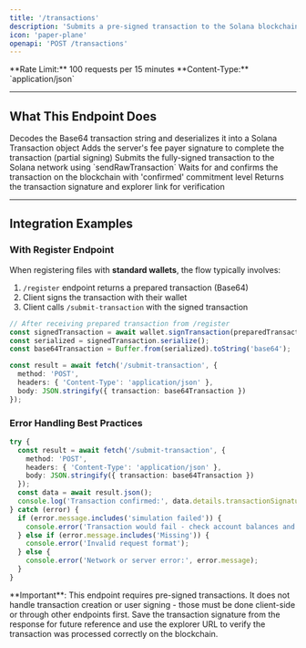 ```yaml
---
title: '/transactions'
description: 'Submits a pre-signed transaction to the Solana blockchain with server-side fee payment and confirmation.'
icon: 'paper-plane'
openapi: 'POST /transactions'
---
```


<Info>
**Rate Limit:** 100 requests per 15 minutes  
**Content-Type:** `application/json`
</Info>

---

## What This Endpoint Does

<Steps>
  <Step title="Transaction Deserialization">
    Decodes the Base64 transaction string and deserializes it into a Solana Transaction object
  </Step>
  <Step title="Server-Side Signing">
    Adds the server's fee payer signature to complete the transaction (partial signing)
  </Step>
  <Step title="Network Submission">
    Submits the fully-signed transaction to the Solana network using `sendRawTransaction`
  </Step>
  <Step title="Transaction Confirmation">
    Waits for and confirms the transaction on the blockchain with 'confirmed' commitment level
  </Step>
  <Step title="Result Formatting">
    Returns the transaction signature and explorer link for verification
  </Step>
</Steps>

---

## Integration Examples

### With Register Endpoint

When registering files with **standard wallets**, the flow typically involves:

1. `/register` endpoint returns a prepared transaction (Base64)
2. Client signs the transaction with their wallet
3. Client calls `/submit-transaction` with the signed transaction

```typescript
// After receiving prepared transaction from /register
const signedTransaction = await wallet.signTransaction(preparedTransaction);
const serialized = signedTransaction.serialize();
const base64Transaction = Buffer.from(serialized).toString('base64');

const result = await fetch('/submit-transaction', {
  method: 'POST',
  headers: { 'Content-Type': 'application/json' },
  body: JSON.stringify({ transaction: base64Transaction })
});
```

### Error Handling Best Practices

```typescript
try {
  const result = await fetch('/submit-transaction', {
    method: 'POST',
    headers: { 'Content-Type': 'application/json' },
    body: JSON.stringify({ transaction: base64Transaction })
  });
  const data = await result.json();
  console.log('Transaction confirmed:', data.details.transactionSignature);
} catch (error) {
  if (error.message.includes('simulation failed')) {
    console.error('Transaction would fail - check account balances and permissions');
  } else if (error.message.includes('Missing')) {
    console.error('Invalid request format');
  } else {
    console.error('Network or server error:', error.message);
  }
}
```

<Warning>
**Important**: This endpoint requires pre-signed transactions. It does not handle transaction creation or user signing - those must be done client-side or through other endpoints first.
</Warning>

<Tip>
Save the transaction signature from the response for future reference and use the explorer URL to verify the transaction was processed correctly on the blockchain.
</Tip>
